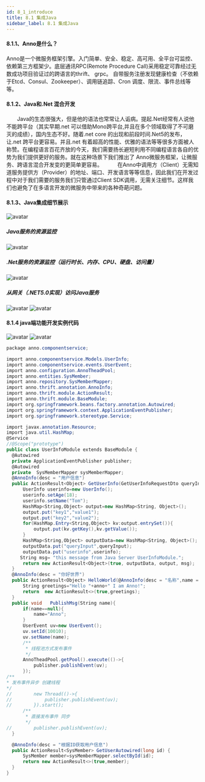 ```yaml
---
id: 8_1_introduce
title: 8.1 集成Java
sidebar_label: 8.1 集成Java
---
```


#### 8.1.1、Anno是什么？
Anno是一个微服务框架引擎。入门简单、安全、稳定、高可用、全平台可监控、依赖第三方框架少。底层通讯RPC(Remote Procedure Call)采用稳定可靠经过无数成功项目验证过的跨语言的thrift、 grpc。 自带服务注册发现健康检查（不依赖于Etcd、Consul、Zookeeper）、调用链追踪、Cron 调度、限流、事件总线等等。

 #### 8.1.2、Java和.Net 混合开发　

　　Java的生态很强大，但是他的语法也常常让人诟病。提起.Net经常有人说他不能跨平台（其实早期.net 可以借助Mono跨平台,并且在多个领域取得了不可磨灭的成绩），国内生态不好。随着.net core 的出现和前段时间.Net5的发布，让.net 跨平台更容易。并且.net 有着超高的性能、优雅的语法等等很多方面被人称赞。在编程语言百花齐放的今天，我们需要扬长避短利用不同编程语言各自的优势为我们提供更好的服务。就在这种场景下我们推出了 Anno微服务框架，让微服务、跨语言混合开发变的更简单更容易。　
　　在Anno中调用方（Client）无需知道服务提供方（Provider）的地址、端口、开发语言等等信息，因此我们在开发过程中对于我们需要的服务我们只管通过Client SDK调用，无需关注细节。这样我们也避免了在多语言开发的微服务中带来的各种奇葩问题。
  #### 8.1.3、Java集成细节展示
  ![avatar](../static/img/java01.png)
  ##### Java服务的资源监控
   ![avatar](../static/img/java02.png)
   ##### .Net服务的资源监控（运行时长、内存、CPU、硬盘、访问量）
![avatar](../static/img/java03.png)
  ##### 从网关（.NET5.0实现）访问Java服务
 ![avatar](../static/img/java04.png)
![avatar](../static/img/java05.png)
  #### 8.1.4 java端功能开发实例代码
![avatar](../static/img/java06.png)
  ![avatar](../static/img/java07.png)
  ```csharp
  package anno.componentservice;

import anno.componentservice.Models.UserInfo;
import anno.componentservice.events.UserEvent;
import anno.configuration.AnnoTheadPool;
import anno.entities.SysMember;
import anno.repository.SysMemberMapper;
import anno.thrift.annotation.AnnoInfo;
import anno.thrift.module.ActionResult;
import anno.thrift.module.BaseModule;
import org.springframework.beans.factory.annotation.Autowired;
import org.springframework.context.ApplicationEventPublisher;
import org.springframework.stereotype.Service;

import javax.annotation.Resource;
import java.util.HashMap;
@Service
//@Scope("prototype")
public class UserInfoModule extends BaseModule {
    @Autowired
    private ApplicationEventPublisher publisher;
    @Autowired
    private  SysMemberMapper sysMemberMapper;
    @AnnoInfo(desc = "用户信息")
    public ActionResult<Object> GetUserInfo(GetUserInfoRequestDto queryInput){
        UserInfo userinfo=new UserInfo();
        userinfo.setAge(18);
        userinfo.setName("Tom");
        HashMap<String,Object> output=new HashMap<String, Object>();
        output.put("key1","value1");
        output.put("key2","value2");
        for(HashMap.Entry<String,Object> kv:output.entrySet()){
            output.put(kv.getKey(),kv.getValue());
        }
        HashMap<String,Object> outputData=new HashMap<String, Object>();
        outputData.put("queryInput",queryInput);
        outputData.put("userinfo",userinfo);
       String msg= "this message from Java Server UserInfoModule.";
        return new ActionResult<Object>(true, outputData, output, msg);
    }
    @AnnoInfo(desc = "你好世界")
    public ActionResult<Object> HelloWorld(@AnnoInfo(desc = "名称",name = "name",required = false,defaultValue = "Anno Default Value") String anno){
        String greetings="Hello "+anno+" I am Anno!";
        return  new ActionResult<>(true,greetings);
    }
    public void   PublishMsg(String name){
        if(name==null){
            name="Anno";
        }
        UserEvent uv=new UserEvent();
        uv.setId(10010);
        uv.setName(name);
        /**
         * 线程池方式发布事件
         */
        AnnoTheadPool.getPool().execute(()->{
            publisher.publishEvent(uv);
        });
/**
 * 发布事件异步 创建线程
 */
//        new Thread(()->{
//            publisher.publishEvent(uv);
//        }).start();
        /**
         * 直接发布事件 同步
         */
//        publisher.publishEvent(uv);
    }

    @AnnoInfo(desc = "根据ID获取用户信息")
    public ActionResult<SysMember> GetUserAutowired(long id) {
        SysMember member=sysMemberMapper.selectById(id);
        return new ActionResult<>(true,member);
    }
}
  ```